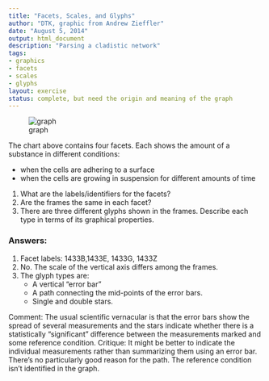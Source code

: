 ```yaml
---
title: "Facets, Scales, and Glyphs"
author: "DTK, graphic from Andrew Zieffler"
date: "August 5, 2014"
output: html_document
description: "Parsing a cladistic network"
tags: 
- graphics
- facets
- scales
- glyphs
layout: exercise
status: complete, but need the origin and meaning of the graph
---
```


![graph](AndyZ-3.png)

The chart above contains four facets.  Each shows the amount of a substance in different conditions:  

* when the cells are adhering to a surface
* when the cells are growing in suspension for different amounts of time

1. What are the labels/identifiers for the facets?
#. Are the frames the same in each facet?
#. There are three different glyphs shown in the frames.  Describe each type in terms of its graphical properties.

<div class='answer'>
### Answers:

1. Facet labels: 1433B,1433E, 1433G, 1433Z
#. No. The scale of the vertical axis differs among the frames.
#. The glyph types are:  
    * A vertical "error bar"
    * A path connecting the mid-points of the error bars.
    * Single and double stars.

Comment: The usual scientific vernacular is that the error bars show the spread of several measurements and the stars indicate whether there is a statistically "significant" difference between the measurements marked and some reference condition.  Critique: It might be better to indicate the individual measurements rather than summarizing them using an error bar.  There's no particularly good reason for the path.  The reference condition isn't identified in the graph.

</div>

